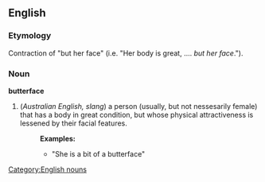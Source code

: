 ==English==
=== Etymology ===
Contraction of "but her face" (i.e. "Her body is great, .... ''but her face''.").
=== Noun ===
[[Category:English nouns]]
'''butterface'''
# (''Australian English, slang'') a person (usually, but not nessesarily female) that has a body in great condition, but whose physical attractiveness is lessened by their facial features. 
#:'''Examples:'''
#:*"She is a bit of a butterface"